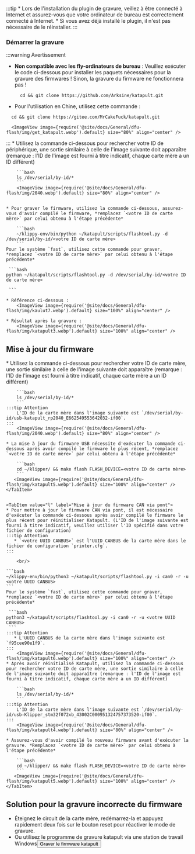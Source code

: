 :::tip
    * Lors de l'installation du plugin de gravure, veillez à être connecté à Internet et assurez-vous que votre ordinateur de bureau est correctement connecté à Internet.
    * Si vous avez déjà installé le plugin, il n'est pas nécessaire de le réinstaller.
:::


### Démarrer la gravure

:::warning Avertissement
* **Non compatible avec les fly-ordinateurs de bureau** : Veuillez exécuter le code ci-dessous pour installer les paquets nécessaires pour la gravure des firmwares ! Sinon, la gravure du firmware ne fonctionnera pas !
    ```
      cd && git clone https://github.com/Arksine/katapult.git
    ```
* Pour l'utilisation en Chine, utilisez cette commande :
```
  cd && git clone https://gitee.com/MrCakeFuck/katapult.git
```
      <ImageView image={require('@site/docs/General/dfu-flash/img/get_katapult.webp').default} size="80%" align="center" />
:::
    * Utilisez la commande ci-dessous pour rechercher votre ID de périphérique, une sortie similaire à celle de l'image suivante doit apparaître (remarque : l'ID de l'image est fourni à titre indicatif, chaque carte mère a un ID différent)

        ```bash
        ls /dev/serial/by-id/*
        ```
        <ImageView image={require('@site/docs/General/dfu-flash/img/2040.webp').default} size="80%" align="center" />


    * Pour graver le firmware, utilisez la commande ci-dessous, assurez-vous d'avoir compilé le firmware, *remplacez `<votre ID de carte mère>` par celui obtenu à l'étape précédente*

        ```bash
        ~/klippy-env/bin/python ~/katapult/scripts/flashtool.py -d /dev/serial/by-id/<votre ID de carte mère>
        ```
    Pour le système `fast`, utilisez cette commande pour graver, *remplacez `<votre ID de carte mère>` par celui obtenu à l'étape précédente*
    
     ```bash
    python ~/katapult/scripts/flashtool.py -d /dev/serial/by-id/<votre ID de carte mère>

     ```

    * Référence ci-dessous :
        <ImageView image={require('@site/docs/General/dfu-flash/img/kaulut7.webp').default} size="100%" align="center" />

    * Résultat après la gravure :
        <ImageView image={require('@site/docs/General/dfu-flash/img/katapult3.webp').default} size="100%" align="center" />

## Mise à jour du firmware

<Tabs>
    <TabItem value="w" label="Mise à jour du firmware USB" default>
    * Utilisez la commande ci-dessous pour rechercher votre ID de carte mère, une sortie similaire à celle de l'image suivante doit apparaître (remarque : l'ID de l'image est fourni à titre indicatif, chaque carte mère a un ID différent)

        ```bash
        ls /dev/serial/by-id/*
        ```
    :::tip Attention
        L'ID de la carte mère dans l'image suivante est `/dev/serial/by-id/usb-katapult_rp2040_E662549553642032-if00`.
    :::
        <ImageView image={require('@site/docs/General/dfu-flash/img/2040.webp').default} size="80%" align="center" />

    * La mise à jour du firmware USB nécessite d'exécuter la commande ci-dessous après avoir compilé le firmware le plus récent, *remplacez `<votre ID de carte mère>` par celui obtenu à l'étape précédente*

        ```bash
        cd ~/klipper/ && make flash FLASH_DEVICE=<votre ID de carte mère>
        ```
       <ImageView image={require('@site/docs/General/dfu-flash/img/katapult5.webp').default} size="100%" align="center" />
    </TabItem>


    <TabItem value="l" label="Mise à jour du firmware CAN via pont">
    * Pour mettre à jour le firmware CAN via pont, il est nécessaire d'exécuter la commande ci-dessous après avoir compilé le firmware le plus récent pour réinitialiser Katapult. (L'ID de l'image suivante est fourni à titre indicatif, veuillez utiliser l'ID spécifié dans votre fichier de configuration)
    :::tip Attention
       * `<votre UUID CANBUS>` est l'UUID CANBUS de la carte mère dans le fichier de configuration `printer.cfg`.
    :::
        
        <br/>

    ```bash
    ~/klippy-env/bin/python3 ~/katapult/scripts/flashtool.py -i can0 -r -u <votre UUID CANBUS>
    ```
    Pour le système `fast`, utilisez cette commande pour graver, *remplacez `<votre ID de carte mère>` par celui obtenu à l'étape précédente*
    
     ```bash
    python3 ~/katapult/scripts/flashtool.py -i can0 -r -u <votre UUID CANBUS>
     ```
    :::tip Attention
       * L'UUID CANBUS de la carte mère dans l'image suivante est `f95cee90e1f9`.
    :::
        <ImageView image={require('@site/docs/General/dfu-flash/img/katapult6.webp').default} size="100%" align="center" />
    * Après avoir réinitialisé Katapult, utilisez la commande ci-dessous pour rechercher votre ID de carte mère, une sortie similaire à celle de l'image suivante doit apparaître (remarque : l'ID de l'image est fourni à titre indicatif, chaque carte mère a un ID différent)

        ```bash
        ls /dev/serial/by-id/*
        ```
    :::tip Attention
        L'ID de la carte mère dans l'image suivante est `/dev/serial/by-id/usb-Klipper_stm32f072xb_43002C000951324757373520-if00`.
    :::
        <ImageView image={require('@site/docs/General/dfu-flash/img/katapult4.webp').default} size="80%" align="center" />

    * Assurez-vous d'avoir compilé le nouveau firmware avant d'exécuter la gravure. *Remplacez `<votre ID de carte mère>` par celui obtenu à l'étape précédente*

        ```bash
        cd ~/klipper/ && make flash FLASH_DEVICE=<votre ID de carte mère>
        ```
       <ImageView image={require('@site/docs/General/dfu-flash/img/katapult5.webp').default} size="100%" align="center" />
    </TabItem>

</Tabs>

## Solution pour la gravure incorrecte du firmware

* Éteignez le circuit de la carte mère, redémarrez-la et appuyez rapidement deux fois sur le bouton reset pour réactiver le mode de gravure.
* Ou utilisez le programme de gravure katapult via une station de travail Windows<Button variant="contained" disableElevation component="a" rel="noopener" href="/docs/ProductDoc/MainBoard/fly-d/fly-d5/flash/bl#entrer-mode-de-gravage-dfu">Graver le firmware katapult</Button>
